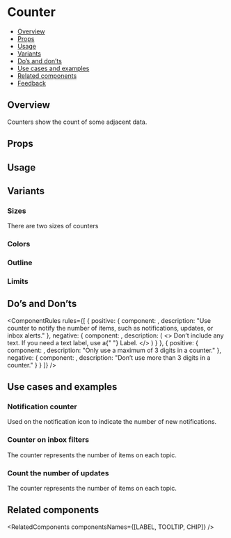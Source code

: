 
<Meta of={CounterStories} />

# Counter

- [Overview](#overview)
- [Props](#props)
- [Usage](#usage)
- [Variants](#variants)
- [Do’s and don’ts](#dos-and-donts)
- [Use cases and examples](#use-cases-and-examples)
- [Related components](#related-components)
- [Feedback](#feedback)

## Overview

Counters show the count of some adjacent data.

<Canvas of={CounterStories.Overview} />

## Props

<PropsTable />

## Usage

<Usage />

<TipCheckYourself />

## Variants

### Sizes

There are two sizes of counters

<Canvas of={CounterStories.Sizes} />

### Colors

<Canvas of={CounterStories.Colors} />

### Outline

<Canvas of={CounterStories.Outline} />

### Limits

<Canvas of={CounterStories.Limits} />

## Do’s and Don’ts

<ComponentRules
  rules={[
    {
      positive: {
        component: <Counter count={15} />,
        description: "Use counter to notify the number of items, such as notifications, updates, or inbox alerts."
      },
      negative: {
        component: <Counter count="New" />,
        description: (
          <>
            Don’t include any text. If you need a text label, use a{" "}
            <StorybookLink page="Data display/Label">Label.</StorybookLink>
          </>
        )
      }
    },
    {
      positive: {
        component: <Counter count={1000} />,
        description: "Only use a maximum of 3 digits in a counter."
      },
      negative: {
        component: <Counter count={1050} maxDigits={4} />,
        description: "Don’t use more than 3 digits in a counter."
      }
    }
  ]}
/>

## Use cases and examples

### Notification counter

Used on the notification icon to indicate the number of new notifications.

<Canvas of={CounterStories.NotificationCounter} />

### Counter on inbox filters

The counter represents the number of items on each topic.

<Canvas of={CounterStories.CounterOnInboxFilters} />

### Count the number of updates

The counter represents the number of items on each topic.

<Canvas of={CounterStories.CountTheNumberOfUpdates} />

## Related components

<RelatedComponents componentsNames={[LABEL, TOOLTIP, CHIP]} />
